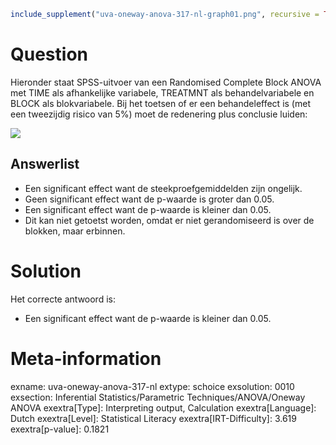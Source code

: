 ```r
include_supplement("uva-oneway-anova-317-nl-graph01.png", recursive = TRUE)
```

Question
========

Hieronder staat SPSS-uitvoer van een Randomised Complete Block ANOVA met
TIME als afhankelijke variabele, TREATMNT als behandelvariabele en BLOCK
als blokvariabele. Bij het toetsen of er een behandeleffect is (met een
tweezijdig risico van 5%) moet de redenering plus conclusie luiden:


![](uva-oneway-anova-317-nl-graph01.png)

Answerlist
----------

* Een significant effect want de steekproefgemiddelden zijn ongelijk.
* Geen significant effect want de p-waarde is groter dan 0.05.
* Een significant effect want de p-waarde is kleiner dan 0.05.
* Dit kan niet getoetst worden, omdat er niet gerandomiseerd is over de blokken, maar erbinnen.

Solution
========

Het correcte antwoord is: 

* Een significant effect want de p-waarde is kleiner dan 0.05.

Meta-information
================
exname: uva-oneway-anova-317-nl
extype: schoice
exsolution: 0010
exsection: Inferential Statistics/Parametric Techniques/ANOVA/Oneway ANOVA
exextra[Type]: Interpreting output, Calculation
exextra[Language]: Dutch
exextra[Level]: Statistical Literacy
exextra[IRT-Difficulty]: 3.619
exextra[p-value]: 0.1821
